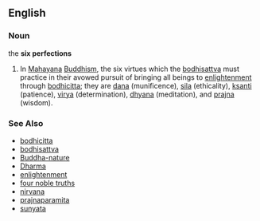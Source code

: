 ==English==
===Noun===
the '''six perfections'''
#In [[Mahayana]] [[Buddhism]], the six virtues which the [[bodhisattva]] must practice in their avowed pursuit of bringing all beings to [[enlightenment]] through [[bodhicitta]]; they are [[dana]] (munificence), [[sila]] (ethicality), [[ksanti]] (patience), [[virya]] (determination), [[dhyana]] (meditation), and [[prajna]] (wisdom).

===See Also===
*[[bodhicitta]]
*[[bodhisattva]]
*[[Buddha-nature]]
*[[Dharma]]
*[[enlightenment]]
*[[four noble truths]]
*[[nirvana]]
*[[prajnaparamita]]
*[[sunyata]]